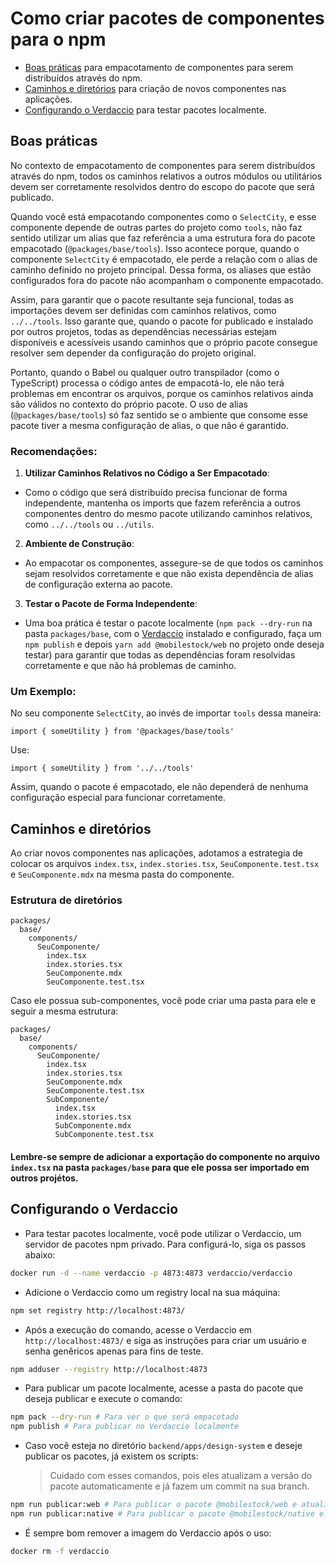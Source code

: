 
<Meta title="Introdução/Empacotamentos" />

# Como criar pacotes de componentes para o npm

- [Boas práticas](#boas-práticas) para empacotamento de componentes para serem distribuídos através do npm.
- [Caminhos e diretórios](#caminhos-e-diretórios) para criação de novos componentes nas aplicações.
- [Configurando o Verdaccio](#configurando-o-verdaccio) para testar pacotes localmente.

## Boas práticas

No contexto de empacotamento de componentes para serem distribuídos através do npm, todos os caminhos relativos a outros módulos ou utilitários devem ser corretamente resolvidos dentro do escopo do pacote que será publicado.

Quando você está empacotando componentes como o `SelectCity`, e esse componente depende de outras partes do projeto como `tools`, não faz sentido utilizar um alias que faz referência a uma estrutura fora do pacote empacotado (`@packages/base/tools`). Isso acontece porque, quando o componente `SelectCity` é empacotado, ele perde a relação com o alias de caminho definido no projeto principal. Dessa forma, os aliases que estão configurados fora do pacote não acompanham o componente empacotado.

Assim, para garantir que o pacote resultante seja funcional, todas as importações devem ser definidas com caminhos relativos, como `../../tools`. Isso garante que, quando o pacote for publicado e instalado por outros projetos, todas as dependências necessárias estejam disponíveis e acessíveis usando caminhos que o próprio pacote consegue resolver sem depender da configuração do projeto original.

Portanto, quando o Babel ou qualquer outro transpilador (como o TypeScript) processa o código antes de empacotá-lo, ele não terá problemas em encontrar os arquivos, porque os caminhos relativos ainda são válidos no contexto do próprio pacote. O uso de alias (`@packages/base/tools`) só faz sentido se o ambiente que consome esse pacote tiver a mesma configuração de alias, o que não é garantido.

### Recomendações:

1. **Utilizar Caminhos Relativos no Código a Ser Empacotado**:

- Como o código que será distribuído precisa funcionar de forma independente, mantenha os imports que fazem referência a outros componentes dentro do mesmo pacote utilizando caminhos relativos, como `../../tools` ou `../utils`.

2. **Ambiente de Construção**:

- Ao empacotar os componentes, assegure-se de que todos os caminhos sejam resolvidos corretamente e que não exista dependência de alias de configuração externa ao pacote.

3. **Testar o Pacote de Forma Independente**:

- Uma boa prática é testar o pacote localmente (`npm pack --dry-run` na pasta `packages/base`, com o [Verdaccio](https://verdaccio.org/) instalado e configurado, faça um `npm publish` e depois `yarn add @mobilestock/web` no projeto onde deseja testar) para garantir que todas as dependências foram resolvidas corretamente e que não há problemas de caminho.

### Um Exemplo:

No seu componente `SelectCity`, ao invés de importar `tools` dessa maneira:

```tsx
import { someUtility } from '@packages/base/tools'
```

Use:

```tsx
import { someUtility } from '../../tools'
```

Assim, quando o pacote é empacotado, ele não dependerá de nenhuma configuração especial para funcionar corretamente.

## Caminhos e diretórios

Ao criar novos componentes nas aplicações, adotamos a estrategia de colocar os arquivos `index.tsx`, `index.stories.tsx`, `SeuComponente.test.tsx` e `SeuComponente.mdx` na mesma pasta do componente.

### Estrutura de diretórios

```
packages/
  base/
    components/
      SeuComponente/
        index.tsx
        index.stories.tsx
        SeuComponente.mdx
        SeuComponente.test.tsx
```

Caso ele possua sub-componentes, você pode criar uma pasta para ele e seguir a mesma estrutura:

```
packages/
  base/
    components/
      SeuComponente/
        index.tsx
        index.stories.tsx
        SeuComponente.mdx
        SeuComponente.test.tsx
        SubComponente/
          index.tsx
          index.stories.tsx
          SubComponente.mdx
          SubComponente.test.tsx
```

#### Lembre-se sempre de adicionar a exportação do componente no arquivo `index.tsx` na pasta `packages/base` para que ele possa ser importado em outros projétos.

## Configurando o Verdaccio

- Para testar pacotes localmente, você pode utilizar o Verdaccio, um servidor de pacotes npm privado. Para configurá-lo, siga os passos abaixo:

```bash
docker run -d --name verdaccio -p 4873:4873 verdaccio/verdaccio
```

- Adicione o Verdaccio como um registry local na sua máquina:

```bash
npm set registry http://localhost:4873/
```

- Após a execução do comando, acesse o Verdaccio em `http://localhost:4873/` e siga as instruções para criar um usuário e senha genêricos apenas para fins de teste.

```bash
npm adduser --registry http://localhost:4873
```

- Para publicar um pacote localmente, acesse a pasta do pacote que deseja publicar e execute o comando:

```bash
npm pack --dry-run # Para ver o que será empacotado
npm publish # Para publicar no Verdaccio localmente
```

- Caso você esteja no diretório `backend/apps/design-system` e deseje publicar os pacotes, já existem os scripts:
  > Cuidado com esses comandos, pois eles atualizam a versão do pacote automaticamente e já fazem um commit na sua branch.

```bash
npm run publicar:web # Para publicar o pacote @mobilestock/web e atualizar a versão automaticamente.
npm run publicar:native # Para publicar o pacote @mobilestock/native e atualizar a versão automaticamente.
```

- É sempre bom remover a imagem do Verdaccio após o uso:

```bash
docker rm -f verdaccio
```
